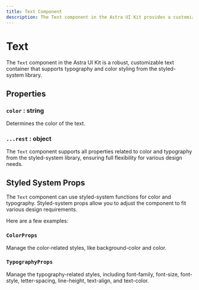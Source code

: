 ```yaml
---
title: Text Component
description: The Text component in the Astra UI Kit provides a customizable text container that supports typography and color styling.
---
```



# Text

<NextSeo
  title="Text Component - Astra UI Kit"
  description="The Text component in the Astra UI Kit provides a customizable text container that supports typography and color styling."
/>

The `Text` component in the Astra UI Kit is a robust, customizable text container that supports typography and color styling from the styled-system library.

## Properties

### `color` : string

Determines the color of the text.

### `...rest` : object

The `Text` component supports all properties related to color and typography from the styled-system library, ensuring full flexibility for various design needs.

## Styled System Props

The `Text` component can use styled-system functions for color and typography. Styled-system props allow you to adjust the component to fit various design requirements.

Here are a few examples:

### `ColorProps`

Manage the color-related styles, like background-color and color.

### `TypographyProps`

Manage the typography-related styles, including font-family, font-size, font-style, letter-spacing, line-height, text-align, and text-color.
